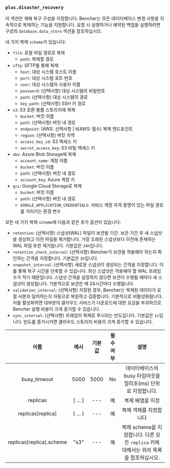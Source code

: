 ### `plus.disaster_recovery`

이 섹션은 재해 복구 구성을 지정합니다.
Bencher는 모든 데이터베이스 변경 사항을 지속적으로 복제하는 기능을 지원합니다.
요청 시 실행하거나 예약된 백업을 실행하려면 구성의 `database.data_store` 섹션을 참조하십시오.

네 가지 복제 `scheme`가 있습니다:
- `file`: 로컬 파일 경로로 복제
    - `path`: 복제할 경로
- `sftp`: SFTP를 통해 복제
    - `host`: 대상 시스템 호스트 이름
    - `port`: 대상 시스템 포트 번호
    - `user`: 대상 시스템의 사용자 이름
    - `password`: (선택사항) 대상 시스템의 비밀번호
    - `path`: (선택사항) 대상 시스템의 경로
    - `key_path`: (선택사항) SSH 키 경로
- `s3`: S3 호환 블롭 스토리지에 복제
    - `bucket`: 버킷 이름
    - `path`: (선택사항) 버킷 내 경로
    - `endpoint`: (AWS: 선택사항 | 비AWS: 필수) 복제 엔드포인트
    - `region`: (선택사항) 버킷 지역
    - `access_key_id`: S3 액세스 키
    - `secret_access_key`: S3 비밀 액세스 키
- `abs`: Azure Blob Storage에 복제
    - `account_name`: 계정 이름
    - `bucket`: 버킷 이름
    - `path`: (선택사항) 버킷 내 경로
    - `account_key`: Azure 계정 키
- `gcs`: Google Cloud Storage로 복제
    - `bucket`: 버킷 이름
    - `path`: (선택사항) 버킷 내 경로
    - `GOOGLE_APPLICATION_CREDENTIALS`: 서비스 계정 자격 증명이 있는 파일 경로를 가리키는 환경 변수

모든 네 가지 복제 `scheme`에 다음과 같은 추가 옵션이 있습니다:

- `retention`: (선택사항) 스냅샷(WAL) 파일이 보관될 기간. 보관 기간 후 새 스냅샷을 생성하고 이전 파일을 제거합니다. 가장 오래된 스냅샷보다 이전에 존재하는 WAL 파일 또한 제거됩니다. 기본값은 `24h`입니다.
- `retention_check_interval`: (선택사항) Bencher가 보관을 적용해야 하는지 확인하는 간격을 지정합니다. 기본값은 `1h`입니다.
- `snapshot_interval`: (선택사항) 새로운 스냅샷이 생성되는 간격을 지정합니다. 이를 통해 복구 시간을 단축할 수 있습니다. 최신 스냅샷은 적용해야 할 WAL 프레임 수가 적기 때문입니다. 스냅샷 간격을 설정하지 않으면 보관이 수행될 때마다 새 스냅샷이 생성됩니다. 기본적으로 보관은 매 24시간마다 수행됩니다.
- `validation_interval`: (선택사항) 지정된 경우, Bencher는 복제된 데이터가 로컬 사본과 일치하는지 자동으로 복원하고 검증합니다. 기본적으로 비활성화됩니다. 이를 활성화하면 대부분의 클라우드 서비스가 다운로드에 대한 요금을 부과하므로 Bencher 실행 비용이 크게 증가할 수 있습니다.
- `sync_interval`: (선택사항) 프레임이 복제로 푸시되는 빈도입니다. 기본값은 `1s`입니다. 빈도를 증가시키면 클라우드 스토리지 비용이 크게 증가할 수 있습니다.

|           이름           |   예시    | 기본값 | 필수여부 |                                         설명                                          |
| :----------------------: | :-------: | :----: | :------: | :-----------------------------------------------------------------------------------: |
|       busy_timeout       |   5000    |  5000  |    No    |             데이터베이스의 busy 타임아웃을 밀리초(ms) 단위로 지정합니다.              |
|         replicas         |  [ ... ]  |  ---   |    예    |                                   복제 배열을 지정                                    |
|    replicas[replica]     | \{ ... \} |  ---   |    예    |                                복제 객체를 지정합니다                                 |
| replicas[replica].scheme |   "s3"    |  ---   |    예    | 복제 scheme을 지정합니다. 다른 모든 `replica` 키에 대해서는 위의 목록을 참조하십시오. |

